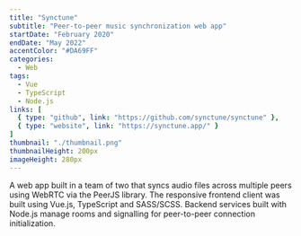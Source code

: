 ```yaml
---
title: "Synctune"
subtitle: "Peer-to-peer music synchronization web app"
startDate: "February 2020"
endDate: "May 2022"
accentColor: "#DA69FF"
categories: 
  - Web
tags:
  - Vue
  - TypeScript
  - Node.js
links: [
  { type: "github", link: "https://github.com/synctune/synctune" },
  { type: "website", link: "https://synctune.app/" }
]
thumbnail: "./thumbnail.png"
thumbnailHeight: 200px
imageHeight: 280px
---
```


A web app built in a team of two that syncs audio files across multiple peers
using WebRTC via the PeerJS library. The responsive frontend client was built
using Vue.js, TypeScript and SASS/SCSS. Backend services built with Node.js
manage rooms and signalling for peer-to-peer connection initialization.
